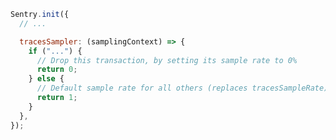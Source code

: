 ```javascript
Sentry.init({
  // ...

  tracesSampler: (samplingContext) => {
    if ("...") {
      // Drop this transaction, by setting its sample rate to 0%
      return 0;
    } else {
      // Default sample rate for all others (replaces tracesSampleRate)
      return 1;
    }
  },
});
```
